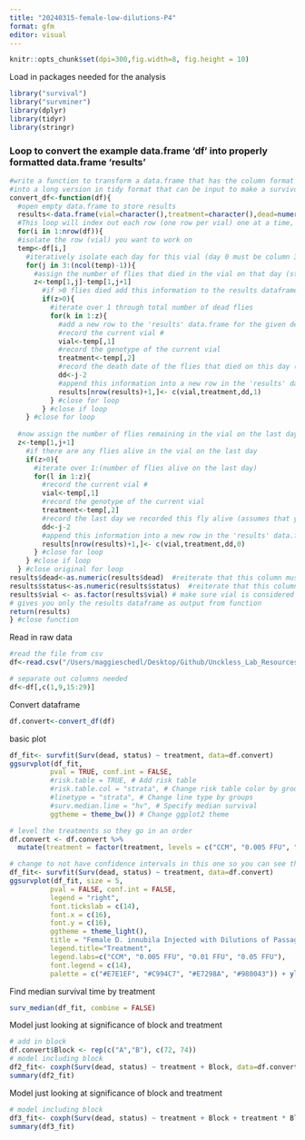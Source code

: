 ```yaml
---
title: "20240315-female-low-dilutions-P4"
format: gfm
editor: visual
---
```


```r
knitr::opts_chunk$set(dpi=300,fig.width=8, fig.height = 10)
```

Load in packages needed for the analysis

```r
library("survival")
library("survminer")
library(dplyr)
library(tidyr)
library(stringr)
```

### Loop to convert the example data.frame 'df' into properly formatted data.frame 'results'

```r
#write a function to transform a data.frame that has the column format 'vial | treatment | D0 | D1 | D2...', with one row for each vial
#into a long version in tidy format that can be input to make a survivorship curve
convert_df<-function(df){
  #open empty data.frame to store results
  results<-data.frame(vial=character(),treatment=character(),dead=numeric(),status=numeric())
  #This loop will index out each row (one row per vial) one at a time, transform it into long format (one row per fly), and add the information to the empty data.frame called results
  for(i in 1:nrow(df)){
  #isolate the row (vial) you want to work on
  temp<-df[i,]
    #iteratively isolate each day for this vial (day 0 must be column 3, day 1 column 4, etc.). Loop stops the column before the last day
    for(j in 3:(ncol(temp)-1)){
      #assign the number of flies that died in the vial on that day (starting with day 1) to the variable 'z'
      z<-temp[1,j]-temp[1,j+1]
        #if >0 flies died add this information to the results dataframe
        if(z>0){
          #iterate over 1 through total number of dead flies
          for(k in 1:z){
            #add a new row to the 'results' data.frame for the given dead fly, specifying vial #, treatment, day died, and
            #record the current vial #
            vial<-temp[,1]
            #record the genotype of the current vial
            treatment<-temp[,2]
            #record the death date of the flies that died on this day (assumes that your input DF starts with day 0 in column 3)
            dd<-j-2
            #append this information into a new row in the 'results' data.frame, and add a '1' in the 4th column to indicate mortality
            results[nrow(results)+1,]<- c(vial,treatment,dd,1)
          } #close for loop
        } #close if loop
    } #close for loop
  
  #now assign the number of flies remaining in the vial on the last day (value in the last column of the row) to the variable 'z'
  z<-temp[1,j+1]
    #if there are any flies alive in the vial on the last day
    if(z>0){
      #iterate over 1:(number of flies alive on the last day)
      for(l in 1:z){
        #record the current vial #
        vial<-temp[,1]
        #record the genotype of the current vial
        treatment<-temp[,2]
        #record the last day we recorded this fly alive (assumes that your input DF starts with day 0 in column 3)
        dd<-j-2
        #append this information into a new row in the 'results' data.frame, and add a '0' in the 4th column to indicate that the fly made it to the end of the experiment
        results[nrow(results)+1,]<- c(vial,treatment,dd,0)
      } #close for loop
    } #close if loop
  } #close original for loop
results$dead<-as.numeric(results$dead)  #reiterate that this column must be class numeric
results$status<-as.numeric(results$status)  #reiterate that this column must be class numeric
results$vial <- as.factor(results$vial) # make sure vial is considered a factor
# gives you only the results dataframe as output from function 
return(results) 
} #close function
```

Read in raw data

```r
#read the file from csv
df<-read.csv("/Users/maggieschedl/Desktop/Github/Unckless_Lab_Resources/Infection_survival_analyses/20240315-combo-female-low-dilutions/combo-female-low-dil-infections.csv")

# separate out columns needed
df<-df[,c(1,9,15:29)]

```

Convert dataframe

```r
df.convert<-convert_df(df)
```

basic plot

```r
df_fit<- survfit(Surv(dead, status) ~ treatment, data=df.convert)
ggsurvplot(df_fit,
          pval = TRUE, conf.int = FALSE,
          #risk.table = TRUE, # Add risk table
          #risk.table.col = "strata", # Change risk table color by groups
          #linetype = "strata", # Change line type by groups
          #surv.median.line = "hv", # Specify median survival
          ggtheme = theme_bw()) # Change ggplot2 theme
```

```r
# level the treatments so they go in an order 
df.convert <- df.convert %>% 
  mutate(treatment = factor(treatment, levels = c("CCM", "0.005 FFU", "0.01 FFU", "0.05 FFU")))

# change to not have confidence intervals in this one so you can see them 
df_fit<- survfit(Surv(dead, status) ~ treatment, data=df.convert)
ggsurvplot(df_fit, size = 5,
          pval = FALSE, conf.int = FALSE,
          legend = "right",
          font.tickslab = c(14),
          font.x = c(16),
          font.y = c(16),
          ggtheme = theme_light(),
          title = "Female D. innubila Injected with Dilutions of Passage 4 DiNV",
          legend.title="Treatment",
          legend.labs=c("CCM", "0.005 FFU", "0.01 FFU", "0.05 FFU"),
          font.legend = c(14),
          palette = c("#E7E1EF", "#C994C7", "#E7298A", "#980043")) + ylab("Survival Proporation") + xlab("Days post injection")
```

Find median survival time by treatment

```r
surv_median(df_fit, combine = FALSE)
```

Model just looking at significance of block and treatment

```r
# add in block 
df.convert$Block <- rep(c("A","B"), c(72, 74))
# model including block 
df2_fit<- coxph(Surv(dead, status) ~ treatment + Block, data=df.convert)
summary(df2_fit)

```


Model just looking at significance of block and treatment

```r
# model including block 
df3_fit<- coxph(Surv(dead, status) ~ treatment + Block + treatment * Block, data=df.convert)
summary(df3_fit)

```